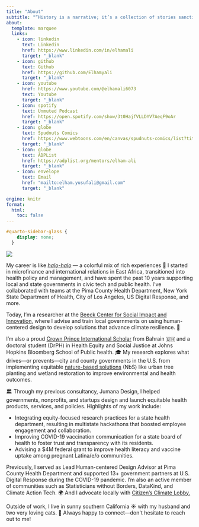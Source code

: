 ```yaml
---
title: "About"
subtitle: "“History is a narrative; it’s a collection of stories sanctioned by the ruling power, and reinforced through words and images that suit them. That was the whole point of taking on history painting: to authorize these moments that have been swept under the rug for generations.” – Kent Monkman, Canadian First Nations artist and Fish River Band member"
about:
  template: marquee
  links:
    - icon: linkedin
      text: Linkedin
      href: https://www.linkedin.com/in/elhamali
      target: "_blank"
    - icon: github
      text: Github
      href: https://github.com/Elhamyali
      target: "_blank"
    - icon: youtube
      href: https://www.youtube.com/@elhamali6073
      text: Youtube
      target: "_blank"
    - icon: spotify
      text: Unmuted Podcast
      href: https://open.spotify.com/show/3t0HajfVLLDYV7AeqF9oAr
      target: "_blank"
    - icon: globe
      text: Spudnuts Comics
      href: https://www.webtoons.com/en/canvas/spudnuts-comics/list?title_no=847331
      target: "_blank"
    - icon: globe
      text: ADPList
      href: https://adplist.org/mentors/elham-ali
      target: "_blank"
    - icon: envelope
      text: Email
      href: "mailto:elham.yusufali@gmail.com"
      target: "_blank"

engine: knitr
format:
  html:
    toc: false
---
```


```css
#quarto-sidebar-glass {
    display: none;
  }
```

![](/images/home/cover.webp)

My career is like <a href="https://en.wikipedia.org/wiki/Halo-halo" target="_blank" rel="noopener noreferrer">*halo-halo*</a> --- a colorful mix of rich experiences 🍨 I started in microfinance and international relations in East Africa, transitioned into health policy and management, and have spent the past 10 years supporting local and state governments in civic tech and public health. I've collaborated with teams at the Pima County Health Department, New York State Department of Health, City of Los Angeles, US Digital Response, and more.

Today, I'm a researcher at the <a href="https://beeckcenter.georgetown.edu/person/elham-ali/" target="_blank" rel="noopener noreferrer">Beeck Center for Social Impact and Innovation</a>, where I advise and train local governments on using human-centered design to develop solutions that advance climate resilience. 🌿

I'm also a proud <a href="https://www.cpisp.bh/" target="_blank" rel="noopener noreferrer">Crown Prince International Scholar</a> from Bahrain 🇧🇭 and a doctoral student (DrPH) in Health Equity and Social Justice at Johns Hopkins Bloomberg School of Public health. 🎓 My research explores what drives---or prevents---city and county governments in the U.S. from implementing equitable <a href="https://www.worldwildlife.org/stories/what-are-nature-based-solutions-and-how-can-they-help-us-address-the-climate-crisis" target="_blank" rel="noopener noreferrer">nature-based solutions</a> (NbS) like urban tree planting and wetland restoration to improve environmental and health outcomes.

🏛️ Through my previous consultancy, Jumana Design, I helped governments, nonprofits, and startups design and launch equitable health products, services, and policies. Highlights of my work include:

-   Integrating equity-focused research practices for a state health department, resulting in multistate hackathons that boosted employee engagement and collaboration.
-   Improving COVID-19 vaccination communication for a state board of health to foster trust and transparency with its residents.
-   Advising a \$4M federal grant to improve health literacy and vaccine uptake</a> among pregnant Latina/e/o communities.

Previously, I served as Lead Human-centered Design Advisor at Pima County Health Department and supported 13+ government partners at U.S. Digital Response during the COVID-19 pandemic. I'm also an active member of communities such as Statisticians without Borders, DataKind, and Climate Action Tech. 🌍 And I advocate locally with <a href="https://citizensclimatelobby.org/" target="_blank" rel="noopener noreferrer">Citizen's Climate Lobby.</a>

Outside of work, I live in sunny southern California ☀️ with my husband and two very loving cats. 💌 Always happy to connect---don\'t hesitate to reach out to me!

<!-- Accessibility widget script -->

```{=html}
<script>
(function(d){
  var s = d.createElement("script");
  s.setAttribute("data-position", "3");
  s.setAttribute("data-account", "M4YO8zAZCv");
  s.setAttribute("src", "https://cdn.userway.org/widget.js");
  (d.body || d.head).appendChild(s);
})(document)
</script>
```
